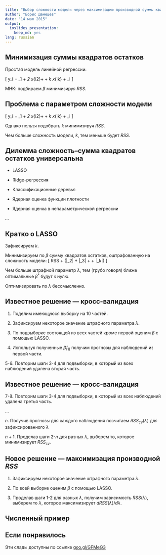 ```yaml
---
title: "Выбор сложности модели через максимизацию производной суммы квадратов остатков"
author: "Борис Демешев"
date: "14 мая 2015"
output:
  ioslides_presentation:
    keep_md: yes
lang: russian
---
```


## Минимизация суммы квадратов остатков

Простая модель линейной регрессии:

\[
y_i = \beta_1 + \beta_2 x_{i2}+ \ldots + \beta_k x_{ik} + \varepsilon_i
\]


МНК: подбираем $\beta$ минимизируя $RSS$.


## Проблема с параметром сложности модели

\[
y_i = \beta_1 + \beta_2 x_{i2}+ \ldots + \beta_k x_{ik} + \varepsilon_i
\]

Однако нельзя подобрать $k$ минимизируя $RSS$. 

Чем больше сложность модели, $k$, тем меньше будет $RSS$.

## Дилемма сложность--сумма квадратов остатков универсальна

* LASSO

* Ridge-регрессия

* Классификационные деревья
 
* Ядерная оценка функции плотности

* Ядерная оценка в непараметрической регрессии

...

## Кратко о LASSO

Зафиксируем $k$.

Минимизируем по $\beta$ сумму квадратов остатков, оштрафованную на сложность модели:
\[
\min RSS + \lambda \cdot (|\beta_2| + |\beta_3| + \ldots + |\beta_k|)
\]

Чем больше штрафной параметр $\lambda$, тем (грубо говоря) ближе оптимальные $\beta^*$ будут к нулю.

Оптимизировать по $\lambda$ бессмысленно. 


## Известное решение --- кросс-валидация

1. Поделим имеющуюся выборку на 10 частей.

2. Зафиксируем некоторое значение штрафного параметра $\lambda$.

3. По подвыборке состоящей из всех частей кроме первой оценим $\beta$ с помощью LASSO.

4. Используя полученные $\hat{\beta}_{(1)}$ получим прогнозы для наблюдений из первой части.

5-6. Повторим шаги 3-4 для подвыборки, в который из всех наблюдений удалена вторая часть.

## Известное решение --- кросс-валидация

7-8. Повторим шаги 3-4 для подвыборки, в который из всех наблюдений удалена третья часть.

...

$n$. Получив прогнозы для каждого наблюдения посчитаем $RSS_{cv}(\lambda)$ для зафиксированного $\lambda$

$n+1$. Проделав шаги 2-$n$ для разных $\lambda$, выберем то, которое минимизирует $RSS_{cv}$.


## Новое решение --- максимизация производной $RSS$

1. Зафиксируем некоторое значение штрафного параметра $\lambda$.

2. По всей выборке оценим $\beta$ с помощью LASSO.

3. Проделав шаги 1-2 для разных $\lambda$, получим зависимость $RSS(\lambda)$, выберем то $\lambda$, которое максимизирует $dRSS(\lambda)/d\lambda$.


## Численный пример



## Если понравилось

Эти слады доступны по ссылке [goo.gl/GFMeG3](https://github.com/bdemeshev/max_drss)




